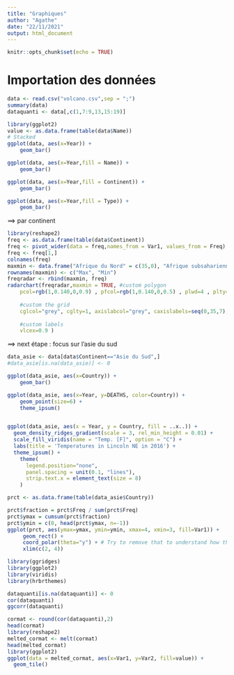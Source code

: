 ```yaml
---
title: "Graphiques"
author: "Agathe"
date: "22/11/2021"
output: html_document
---
```


```r
knitr::opts_chunk$set(echo = TRUE)
```

# Importation des données

```r
data <- read.csv("volcano.csv",sep = ";")
summary(data)
dataquanti <- data[,c(1,7:9,13,15:19)]
```

```r
library(ggplot2)
value <- as.data.frame(table(data$Name))
# Stacked
ggplot(data, aes(x=Year)) + 
    geom_bar()

ggplot(data, aes(x=Year,fill = Name)) + 
    geom_bar()

ggplot(data, aes(x=Year,fill = Continent)) + 
    geom_bar()

ggplot(data, aes(x=Year,fill = Type)) + 
    geom_bar()
```
==> par continent 

```r
library(reshape2)
freq <- as.data.frame(table(data$Continent))
freq <- pivot_wider(data = freq,names_from = Var1, values_from = Freq)
freq <- freq[1,]
colnames(freq)
maxmin <- data.frame("Afrique du Nord" = c(35,0), "Afrique subsaharienne" = c(35,0), "Amérique du Nord" = c(35,0), "Amérique latine" = c(35,0), "Asie de l’Est" = c(35,0), "Asie du Sud" = c(35,0), "Europe" = c(35,0),check.names=FALSE)
rownames(maxmin) <- c("Max", "Min")
freqradar <- rbind(maxmin, freq)
radarchart(freqradar,maxmin = TRUE, #custom polygon
    pcol=rgb(1,0.140,0,0.9) , pfcol=rgb(1,0.140,0,0.5) , plwd=4 , plty=1,
 
    #custom the grid
    cglcol="grey", cglty=1, axislabcol="grey", caxislabels=seq(0,35,7), cglwd=1, title = "Nombre d'éruptions par continents de 2010 à 2018",
 
    #custom labels
    vlcex=0.9 )
```

==> next étape : focus sur l'asie du sud 

```r
data_asie <- data[data$Continent=="Asie du Sud",]
#data_asie[is.na(data_asie)] <- 0

ggplot(data_asie, aes(x=Country)) + 
    geom_bar()

ggplot(data_asie, aes(x=Year, y=DEATHS, color=Country)) + 
    geom_point(size=6) +
    theme_ipsum()


ggplot(data_asie, aes(x = Year, y = Country, fill = ..x..)) +
  geom_density_ridges_gradient(scale = 3, rel_min_height = 0.01) +
  scale_fill_viridis(name = "Temp. [F]", option = "C") +
  labs(title = 'Temperatures in Lincoln NE in 2016') +
  theme_ipsum() +
    theme(
      legend.position="none",
      panel.spacing = unit(0.1, "lines"),
      strip.text.x = element_text(size = 8)
    )

```
```r
prct <- as.data.frame(table(data_asie$Country))

prct$fraction = prct$Freq / sum(prct$Freq)
prct$ymax = cumsum(prct$fraction)
prct$ymin = c(0, head(prct$ymax, n=-1))
ggplot(prct, aes(ymax=ymax, ymin=ymin, xmax=4, xmin=3, fill=Var1)) +
     geom_rect() +
     coord_polar(theta="y") + # Try to remove that to understand how the chart is built initially
     xlim(c(2, 4))
```


```r
library(ggridges)
library(ggplot2)
library(viridis)
library(hrbrthemes)
```

```r
dataquanti[is.na(dataquanti)] <- 0
cor(dataquanti)
ggcorr(dataquanti)
```

```r
cormat <- round(cor(dataquanti),2)
head(cormat)
library(reshape2)
melted_cormat <- melt(cormat)
head(melted_cormat)
library(ggplot2)
ggplot(data = melted_cormat, aes(x=Var1, y=Var2, fill=value)) + 
  geom_tile()
```

